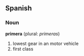 ==Spanish==

===Noun===

'''primera''' (plural: ''primeras'')

# lowest gear in an motor vehicle
# first class